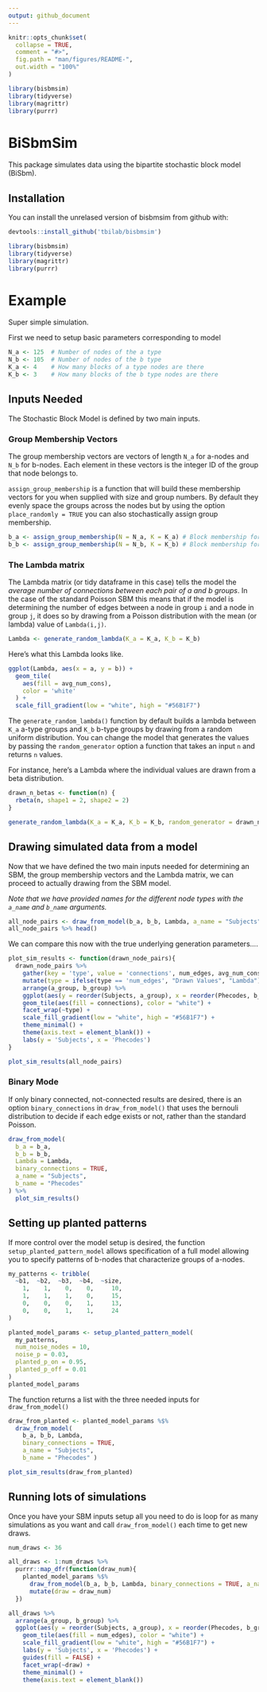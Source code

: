 ```yaml
---
output: github_document
---
```


<!-- README.md is generated from README.Rmd. Please edit that file -->

```r
knitr::opts_chunk$set(
  collapse = TRUE,
  comment = "#>",
  fig.path = "man/figures/README-",
  out.width = "100%"
)

library(bisbmsim)
library(tidyverse)
library(magrittr)
library(purrr)
```

# BiSbmSim

<!-- badges: start -->
<!-- badges: end -->

This package simulates data using the bipartite stochastic block model (BiSbm). 

## Installation

You can install the unrelased version of bisbmsim from github with:

``` r
devtools::install_github('tbilab/bisbmsim')
```

```r
library(bisbmsim)
library(tidyverse)
library(magrittr)
library(purrr)
```


# Example

Super simple simulation. 

First we need to setup basic parameters corresponding to model
```r
N_a <- 125  # Number of nodes of the a type
N_b <- 105  # Number of nodes of the b type
K_a <- 4    # How many blocks of a type nodes are there
K_b <- 3    # How many blocks of the b type nodes are there
```


## Inputs Needed

The Stochastic Block Model is defined by two main inputs. 

### Group Membership Vectors

The group membership vectors are vectors of length `N_a` for a-nodes and `N_b` for b-nodes. Each element in these vectors is the integer ID of the group that node belongs to.

`assign_group_membership` is a function that will build these membership vectors for you when supplied with size and group numbers. By default they evenly space the groups across the nodes but by using the option `place_randomly = TRUE` you can also stochastically assign group membership.  

```r
b_a <- assign_group_membership(N = N_a, K = K_a) # Block membership for each a node
b_b <- assign_group_membership(N = N_b, K = K_b) # Block membership for each b node
```


### The Lambda matrix

The Lambda matrix (or tidy dataframe in this case) tells the model the _average number of connections between each pair of a and b groups_. In the case of the standard Poisson SBM this means that if the model is determining the number of edges between a node in group `i` and a node in group `j`, it does so by drawing from a Poisson distribution with the mean (or lambda) value of `Lambda(i,j)`. 

```r
Lambda <- generate_random_lambda(K_a = K_a, K_b = K_b)
```

Here's what this Lambda looks like.

```r
ggplot(Lambda, aes(x = a, y = b)) +
  geom_tile(
    aes(fill = avg_num_cons),
    color = 'white'
  ) +
  scale_fill_gradient(low = "white", high = "#56B1F7")
```


The `generate_random_lambda()` function by default builds a lambda between `K_a` a-type groups and `K_b` b-type groups by drawing from a random uniform distribution. You can change the model that generates the values by passing the `random_generator` option a function that takes an input `n` and returns `n` values. 

For instance, here's a Lambda where the individual values are drawn from a beta distribution. 

```r
drawn_n_betas <- function(n) {
  rbeta(n, shape1 = 2, shape2 = 2)
}

generate_random_lambda(K_a = K_a, K_b = K_b, random_generator = drawn_n_betas)
```


## Drawing simulated data from a model

Now that we have defined the two main inputs needed for determining an SBM, the group membership vectors and the Lambda matrix, we can proceed to actually drawing from the SBM model. 

_Note that we have provided names for the different node types with the `a_name` and `b_name` arguments._

```r
all_node_pairs <- draw_from_model(b_a, b_b, Lambda, a_name = "Subjects", b_name = "Phecodes")
all_node_pairs %>% head()
```

We can compare this now with the true underlying generation parameters....

```r
plot_sim_results <- function(drawn_node_pairs){
  drawn_node_pairs %>% 
    gather(key = 'type', value = 'connections', num_edges, avg_num_cons) %>% 
    mutate(type = ifelse(type == 'num_edges', "Drawn Values", "Lambda")) %>% 
    arrange(a_group, b_group) %>% 
    ggplot(aes(y = reorder(Subjects, a_group), x = reorder(Phecodes, b_group))) +
    geom_tile(aes(fill = connections), color = "white") +
    facet_wrap(~type) +
    scale_fill_gradient(low = "white", high = "#56B1F7") + 
    theme_minimal() +
    theme(axis.text = element_blank()) +
    labs(y = 'Subjects', x = 'Phecodes') 
}

plot_sim_results(all_node_pairs)
```


### Binary Mode

If only binary connected, not-connected results are desired, there is an option `binary_connections` in `draw_from_model()` that uses the bernouli distribution to decide if each edge exists or not, rather than the standard Poisson. 

```r
draw_from_model(
  b_a = b_a, 
  b_b = b_b, 
  Lambda = Lambda, 
  binary_connections = TRUE,
  a_name = "Subjects", 
  b_name = "Phecodes" 
) %>% 
  plot_sim_results()
```


## Setting up planted patterns

If more control over the model setup is desired, the function `setup_planted_pattern_model` allows specification of a full model allowing you to specify patterns of b-nodes that characterize groups of a-nodes. 

```r
my_patterns <- tribble(
  ~b1,  ~b2,  ~b3,  ~b4,  ~size,
    1,    1,    0,    0,     10,
    1,    1,    1,    0,     15,
    0,    0,    0,    1,     13,
    0,    0,    1,    1,     24
)

planted_model_params <- setup_planted_pattern_model(
  my_patterns, 
  num_noise_nodes = 10,
  noise_p = 0.03,
  planted_p_on = 0.95,
  planted_p_off = 0.01
)
planted_model_params
```

The function returns a list with the three needed inputs for `draw_from_model()`

```r
draw_from_planted <- planted_model_params %$%
  draw_from_model(
    b_a, b_b, Lambda, 
    binary_connections = TRUE, 
    a_name = "Subjects", 
    b_name = "Phecodes" )

plot_sim_results(draw_from_planted)
```


## Running lots of simulations

Once you have your SBM inputs setup all you need to do is loop for as many simulations as you want and call `draw_from_model()` each time to get new draws. 

```r
num_draws <- 36

all_draws <- 1:num_draws %>% 
  purrr::map_dfr(function(draw_num){
    planted_model_params %$%
      draw_from_model(b_a, b_b, Lambda, binary_connections = TRUE, a_name = "Subjects", b_name = "Phecodes") %>% 
      mutate(draw = draw_num)
  })

all_draws %>% 
  arrange(a_group, b_group) %>% 
  ggplot(aes(y = reorder(Subjects, a_group), x = reorder(Phecodes, b_group))) +
    geom_tile(aes(fill = num_edges), color = "white") +
    scale_fill_gradient(low = "white", high = "#56B1F7") + 
    labs(y = 'Subjects', x = 'Phecodes') +
    guides(fill = FALSE) +
    facet_wrap(~draw) +
    theme_minimal() +
    theme(axis.text = element_blank())
```


